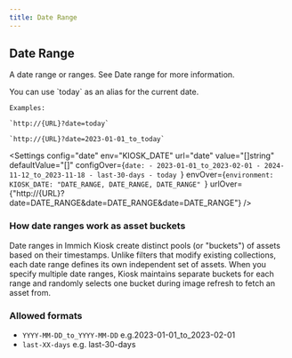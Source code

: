 ```yaml
---
title: Date Range
---
```



## Date Range

A date range or ranges. See Date range for more information.

<Aside type="tip">
    You can use `today` as an alias for the current date.

    Examples:

    `http://{URL}?date=today`

    `http://{URL}?date=2023-01-01_to_today`
</Aside>

<Settings
    config="date"
    env="KIOSK_DATE"
    url="date"
    value="[]string"
    defaultValue="[]"
    configOver={`date:
    - 2023-01-01_to_2023-02-01
    - 2024-11-12_to_2023-11-18
    - last-30-days
    - today
    `}
    envOver={`environment:
    KIOSK_DATE: "DATE_RANGE, DATE_RANGE, DATE_RANGE"
    `}
    urlOver={"http://{URL}?date=DATE_RANGE&date=DATE_RANGE&date=DATE_RANGE"}
/>

### How date ranges work as asset buckets
Date ranges in Immich Kiosk create distinct pools (or "buckets") of assets based on their timestamps.
Unlike filters that modify existing collections, each date range defines its own independent set of assets.
When you specify multiple date ranges, Kiosk maintains separate buckets for each range and randomly selects
one bucket during image refresh to fetch an asset from.

### Allowed formats
- `YYYY-MM-DD_to_YYYY-MM-DD` e.g.2023-01-01_to_2023-02-01
- `last-XX-days` e.g. last-30-days
